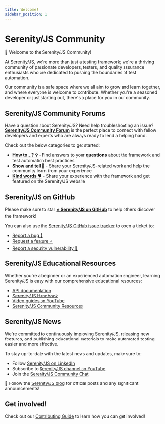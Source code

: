 ```yaml
---
title: Welcome!
sidebar_position: 1
---
```


# Serenity/JS Community

👋 Welcome to the Serenity/JS Community!

At Serenity/JS, we're more than just a testing framework;
we're a thriving community of passionate developers, testers, and quality assurance enthusiasts
who are dedicated to pushing the boundaries of test automation.

Our community is a safe space where we all aim to grow and learn together,
and where everyone is welcome to contribute. Whether you're a seasoned developer or just starting out,
there's a place for you in our community.

## Serenity/JS Community Forums

Have a question about Serenity/JS? Need help troubleshooting an issue?
[**Serenity/JS Community Forum**](https://github.com/orgs/serenity-js/discussions) is the perfect place to connect
with fellow developers and experts who are always ready to lend a helping hand.

Check out the below categories to get started:
- [**How to...? 💡**](https://github.com/orgs/serenity-js/discussions/categories/how-to) - Find answers to your **questions** about the framework and test automation best practices
- [**Show and tell 🙌**](https://github.com/orgs/serenity-js/discussions/categories/show-and-tell) - Share your Serenity/JS-related work and help the community learn from your experience
- [**Kind words ❤**](https://github.com/orgs/serenity-js/discussions/categories/kind-words) - Share your experience with the framework and get featured on the Serenity/JS website

## Serenity/JS on GitHub

Please make sure to star [**⭐️ Serenity/JS on GitHub**](https://github.com/serenity-js/serenity-js) to help others discover the framework!

You can also use the [Serenity/JS GitHub issue tracker](https://github.com/serenity-js/serenity-js/issues) to open a ticket to:
- [Report a bug 🐛](https://github.com/serenity-js/serenity-js/issues/new?assignees=&labels=&projects=&template=bug_report.yml&title=Feature+X+fails+when+Y+happens)
- [Request a feature ⭐️](https://github.com/serenity-js/serenity-js/issues/new?assignees=&labels=&projects=&template=feature_request.yml&title=Serenity%2FJS+should+...)
- [Report a security vulnerability 🧐](https://github.com/serenity-js/serenity-js/security/advisories/new)

## Serenity/JS Educational Resources

Whether you're a beginner or an experienced automation engineer, learning Serenity/JS is easy with our comprehensive educational resources:
- [API documentation](/api/core)
- [Serenity/JS Handbook](/handbook)
- [Video guides on YouTube](https://www.youtube.com/@serenity-js)
- [Serenity/JS Community Resources](/community/resources)

## Serenity/JS News

We're committed to continuously improving Serenity/JS, releasing new features,
and publishing educational materials to make automated testing easier and more effective.

To stay up-to-date with the latest news and updates, make sure to:

- Follow [Serenity/JS on LinkedIn](https://www.linkedin.com/company/serenity-js)
- Subscribe to [Serenity/JS channel on YouTube](https://www.youtube.com/@serenity-js)
- Join the [Serenity/JS Community Chat](https://matrix.to/#/#serenity-js:gitter.im)

📣 Follow the [Serenity/JS blog](/blog) for official posts and any significant announcements!

## Get involved!

Check out our [Contributing Guide](/community/contributing) to learn how you can get involved!
